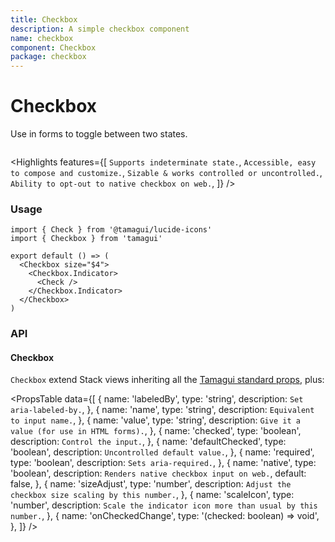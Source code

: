 ```yaml
---
title: Checkbox
description: A simple checkbox component
name: checkbox
component: Checkbox
package: checkbox
---
```


# Checkbox

<Description>Use in forms to toggle between two states.</Description>

<HeroContainer>
  <CheckboxDemo />
</HeroContainer>

```tsx hero template=Checkbox

```

<Highlights
  features={[
    `Supports indeterminate state.`,
    `Accessible, easy to compose and customize.`,
    `Sizable & works controlled or uncontrolled.`,
    `Ability to opt-out to native checkbox on web.`,
  ]}
/>

### Usage

```tsx
import { Check } from '@tamagui/lucide-icons'
import { Checkbox } from 'tamagui'

export default () => (
  <Checkbox size="$4">
    <Checkbox.Indicator>
      <Check />
    </Checkbox.Indicator>
  </Checkbox>
)
```

### API

#### Checkbox

`Checkbox` extend Stack views inheriting all the [Tamagui standard props](/docs/intro/props), plus:

<PropsTable
  data={[
    {
      name: 'labeledBy',
      type: 'string',
      description: `Set aria-labeled-by.`,
    },
    {
      name: 'name',
      type: 'string',
      description: `Equivalent to input name.`,
    },
    {
      name: 'value',
      type: 'string',
      description: `Give it a value (for use in HTML forms).`,
    },
    {
      name: 'checked',
      type: 'boolean',
      description: `Control the input.`,
    },
    {
      name: 'defaultChecked',
      type: 'boolean',
      description: `Uncontrolled default value.`,
    },
    {
      name: 'required',
      type: 'boolean',
      description: `Sets aria-required.`,
    },
    {
      name: 'native',
      type: 'boolean',
      description: `Renders native checkbox input on web.`,
      default: false,
    },
    {
      name: 'sizeAdjust',
      type: 'number',
      description: `Adjust the checkbox size scaling by this number.`,
    },
    {
      name: 'scaleIcon',
      type: 'number',
      description: `Scale the indicator icon more than usual by this number.`,
    },
    {
      name: 'onCheckedChange',
      type: '(checked: boolean) => void',
    },
  ]}
/>
